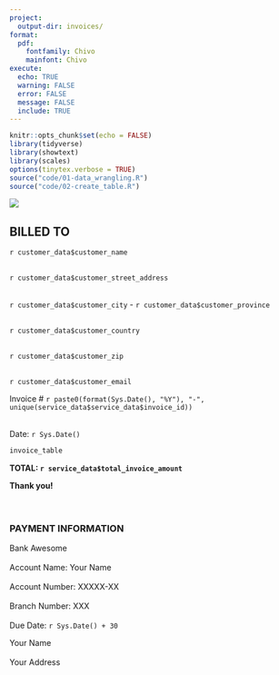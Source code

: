 ```yaml
---
project:
  output-dir: invoices/
format: 
  pdf: 
    fontfamily: Chivo
    mainfont: Chivo
execute: 
  echo: TRUE
  warning: FALSE
  error: FALSE
  message: FALSE
  include: TRUE
---
```


```r
knitr::opts_chunk$set(echo = FALSE)
library(tidyverse)
library(showtext)
library(scales)
options(tinytex.verbose = TRUE)
source("code/01-data_wrangling.R")
source("code/02-create_table.R")
```

:::{.logo}
![]("assets/logo.png")
:::

:::: {layout-ncol="2"}
:::{}


## BILLED TO

`r customer_data$customer_name`  
<br>

`r customer_data$customer_street_address`   
<br>

`r customer_data$customer_city` - `r customer_data$customer_province`  
<br>

`r customer_data$customer_country`  
<br>

`r customer_data$customer_zip`  
<br>

`r customer_data$customer_email`  


:::

:::{}

Invoice \# `r paste0(format(Sys.Date(), "%Y"), "-", unique(service_data$service_data$invoice_id))`  
<br>

Date: `r Sys.Date()`  
:::

::::

```r
invoice_table
```

::: {.callout-tip appearance="minimal"}  

**TOTAL: `r service_data$total_invoice_amount` **  

:::


**Thank you!**
<br><br><br>


:::: {layout-ncol="2"}  
:::{}  

### PAYMENT INFORMATION

Bank Awesome   
<br>
Account Name: Your Name   
<br>
Account Number: XXXXX-XX   
<br>
Branch Number: XXX   
<br>
Due Date: `r Sys.Date() + 30`
:::

:::{}
Your Name  
<br>
Your Address   

:::

:::: 